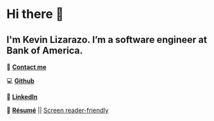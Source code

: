 # Hi there 👋
## I'm Kevin Lizarazo. I’m a <span class='highlighted'>software engineer</span> at Bank of America.

📧 [**Contact me**](https://forms.gle/sm3SEHBUoUHBzdzk9)

💻 [**Github**](https://github.com/kevinlizarazo)

💼 [**LinkedIn**](https://www.linkedin.com/in/kevinlizarazo/)

📄 [**Résumé**](https://kevinlizarazo.com/LIZARAZO-KEVIN_resume.pdf) || [Screen reader-friendly](https://docs.google.com/document/d/1Pct153omZeZ7JTlSx9bUwG6RKCY56Qedhfah2IjWukg/edit?usp=sharing)
